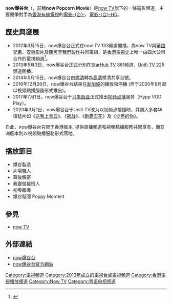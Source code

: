 {{頻道資訊
| 頻道名稱         = now爆谷台<br />{{lang|en|now Baogu Movie}}
| 頻道圖片檔案     = 檔案:Now Baogu Movies logo.png
| 頻道圖片尺寸     = 200 px
| 頻道圖片名稱     = 
| 所屬國家         = {{HK}}
| 所屬國家或地區   = 
| 總部所在         = {{HK}}
| 播放地區         = {{HK}}
| 成立日期         = 
| 試播日期         = 
| 開播日期         = 2012年3月15日
| 停播日期         = 2016年12月26日（新加坡）<br />2020年3月1日 （马来西亚）
| 頻道語言         = 粵語、國語
| 頻道呼號         = 
| 頻道類別         = 電影
| 視頻格式         = 16:9 [[1080i|1080i]]<small>（高清用户）
| 收視率           = 
| 收視率調查時間   = 
| 收視率資料來源   = 
| 頻道口號         = now爆谷台，點止不一樣！
| 擁有者           = [[now_TV|now TV]]
| 持股者           = 
| 前頻道名稱       = 
| 被取代名稱       = 
| 前頻道呼號       = 
| 被取代呼號       = 
| 集團同類頻道     = [[Now爆谷星影台|Now爆谷星影台]]
| 重播服務頻道     = 
| 頻道官方網站     = 
| 備註             = 
| 寬頻電視供應商01 = {{HK}}[[now_TV|now TV]]
| 寬頻電視頻道數01 = 133頻道（高清版）
}}

'''now爆谷台'''（{{lang-en|'''now Baogu Movie'''}}，前稱'''now Popcorn Movie'''）是[[now_TV|now TV]]旗下的一條電影頻道，主要競爭對手為[[香港有線電視|香港有線電視]]的[[有線電影台|電影-{台}-]]、[[有線電影台|電影-{台}-HD]]。

==歷史與發展==
*2012年3月15日，now爆谷台正式在now TV 133頻道開播，為now TV與[[華誼兄弟|華誼兄弟]]、[[安樂影片|安樂影片]]及[[陳可辛|陳可辛]][[我們製作|我們製作]]共同籌組，是[[香港電視史|香港電視史]]上唯一由四大公司合作的電視頻道<ref name="最強華語電影頻道now爆谷台">{{cite news |language=zh-hk |url=http://now-tv.now.com/whats-news/2219725 |title=最強華語電影頻道now爆谷台 全天候24小時不停播放本地首輪猛片及亞洲頂級電影 |accessdate=2012年2月23日 |archive-date=2022年2月21日 |archive-url=https://web.archive.org/web/20220221032811/http://now-tv.now.com/whats-news/2219725 |dead-url=yes }}</ref>。
*2013年5月3日，now爆谷台正式分別在[[StarHub_TV|StarHub TV]] 861频道、[[Unifi_TV|Unifi TV]] 225频道開播。
*2014年5月15日，now爆谷台由[[標清|標清]]轉為[[高清|高清]]標清共享台號。
*2016年12月26日，now爆谷台結束在[[新加坡|新加坡]]的播放和停播 (但于2020年8月起以視頻點播服務形式推出)。
*2017年7月1日，now爆谷台于[[马来西亚|马来西亚]]正式推出[[视频点播|视频点播]]服务（Hypp VOD Play）。
*2020年3月1日，now爆谷台于Unifi TV改为以视频点播播映，并购入多套华语猛片如《[[送我上青云|送我上青云]]》、《[[密战|密战]]》、《[[新霸王花|新霸王花]]》及《[[少年的你|少年的你]]》。

自此，now爆谷台只限于香港版本, 提供直播頻道和視頻點播服務共同享有，而亚洲版本則以視頻點播服務形式落地。

==播放節目==
*爆谷製造
*片場職人
*幕後解密
*我要做接班人
*初嚟報導
*爆谷髦聞 Poppy Moment

== 參見 ==
*[[now_TV|now TV]]

== 外部連結 ==
*[http://nowtv.now.com/channel/133 now爆谷台]{{Wayback|url=http://nowtv.now.com/channel/133 |date=20140329235627 }}
*[http://www.nowbaogumovies.com now爆谷台官方網站]{{Wayback|url=http://www.nowbaogumovies.com/ |date=20170926152112 }}

{{now TV頻道}}

[[Category:電視頻道|Category:電視頻道]]
[[Category:2013年成立的電視台或電視頻道|Category:2013年成立的電視台或電視頻道]]
[[Category:香港電視播放頻道|Category:香港電視播放頻道]]
[[Category:Now_TV|Category:Now TV]]
[[Category:粤语电视频道|Category:粤语电视频道]]